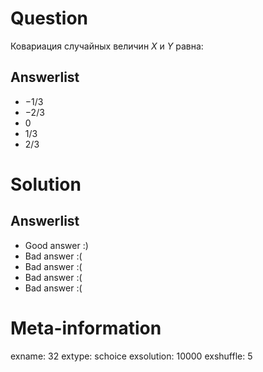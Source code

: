 Question
========
Ковариация случайных величин $X$ и $Y$ равна:


Answerlist
----------
*  $-1/3$
*  $-2/3$
*  $0$
*  $1/3$
*  $2/3$

Solution
========

Answerlist
----------
*  Good answer :)
*  Bad answer :(
*  Bad answer :(
*  Bad answer :(
*  Bad answer :(

Meta-information
================
exname: 32
extype: schoice
exsolution: 10000
exshuffle: 5
